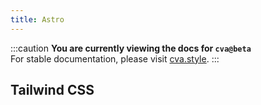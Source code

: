 ```yaml
---
title: Astro
---
```


:::caution
**You are currently viewing the docs for `cva@beta`**  
For stable documentation, please visit [cva.style](https://cva.style).
:::


## Tailwind CSS

<StackBlitz
  dir="examples/latest/astro-with-tailwindcss"
  file="src/components/button.astro"
/>
